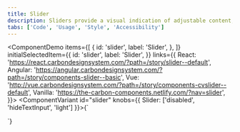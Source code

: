 ```yaml
---
title: Slider
description: Sliders provide a visual indication of adjustable content, where the user can move the handle along a horizontal track to increase or decrease the value.
tabs: ['Code', 'Usage', 'Style', 'Accessibility']
---
```


<ComponentDemo
  items={[
    {
      id: 'slider',
      label: 'Slider',
    },
  ]}
  initialSelectedItem={{
    id: 'slider',
    label: 'Slider',
  }}
  links={{
    React: 'https://react.carbondesignsystem.com/?path=/story/slider--default',
    Angular:
      'https://angular.carbondesignsystem.com/?path=/story/components-slider--basic',
    Vue:
      'http://vue.carbondesignsystem.com/?path=/story/components-cvslider--default',
    Vanilla: 'https://the-carbon-components.netlify.com/?nav=slider',
  }}>
  <ComponentVariant
    id="slider"
    knobs={{ Slider: ['disabled', 'hideTextInput', 'light'] }}>{`
  <div className="some-container">
<Slider
  ariaLabelInput="Label for slider value"
  id="slider"
  labelText="Slider Label"
  max={100}
  min={0}
  step={1}
  stepMuliplier={4}
  value={50}
/>
</div>
  `}</ComponentVariant>
</ComponentDemo>
